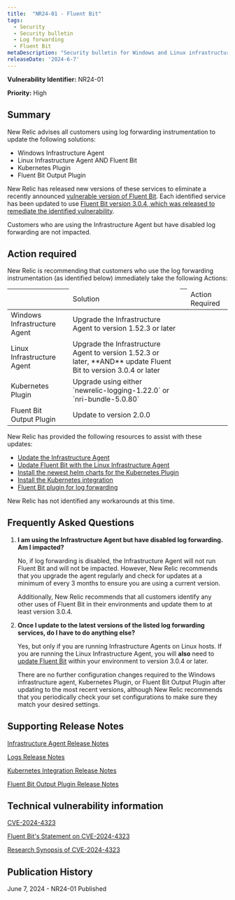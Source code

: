 ```yaml
---
title:  "NR24-01 - Fluent Bit"
tags:
  - Security
  - Security bulletin
  - Log forwarding
  - Fluent Bit
metaDescription: "Security bulletin for Windows and Linux infrastructure agent and Fluent Bit, the Kubernetes plugin, and the Fluent Bit output plugin." 
releaseDate: '2024-6-7' 
---
```


<DoNotTranslate>**Vulnerability Identifier:**</DoNotTranslate> NR24-01

<DoNotTranslate>**Priority:**</DoNotTranslate> High

## Summary

New Relic advises all customers using log forwarding instrumentation to update the following solutions:

* Windows Infrastructure Agent
* Linux Infrastructure Agent AND Fluent Bit
* Kubernetes Plugin
* Fluent Bit Output Plugin

New Relic has released new versions of these services to eliminate a recently announced [vulnerable version of Fluent Bit](https://nvd.nist.gov/vuln/detail/CVE-2024-4323). Each identified service has been updated to use [Fluent Bit version 3.0.4, which was released to remediate the identified vulnerability](https://fluentbit.io/blog/2024/05/21/statement-on-cve-2024-4323-and-its-fix/). 

Customers who are using the Infrastructure Agent but have disabled log forwarding are not impacted.

## Action required

New Relic is recommending that customers who use the log forwarding instrumentation (as identified below) immediately take the following Actions:

<table>
    <thead>
        <th>
            <td>
                Solution
            </td>
        </th>
        <th>
            <td>
                Action Required
            </td>
        </th>
    </thead>
    <tbody>
        <tr>
            <td>
                Windows Infrastructure Agent
            </td>
            <td>
                Upgrade the Infrastructure Agent to version 1.52.3 or later
            </td>
        </tr>
        <tr>
            <td>
                Linux Infrastructure Agent 
            </td>
            <td>
                Upgrade the Infrastructure Agent to version 1.52.3 or later, **AND** update Fluent Bit to version 3.0.4 or later 
            </td>
        </tr>
        <tr>
            <td>
                Kubernetes Plugin
            </td>
            <td>
                Upgrade using either `newrelic-logging-1.22.0` or `nri-bundle-5.0.80`
            </td>
        </tr>
        <tr>
            <td>
                Fluent Bit Output Plugin
            </td>
            <td>
                Update to version 2.0.0
            </td>
        </tr>
    </tbody>
</table>

New Relic has provided the following resources to assist with these updates: 

* [Update the Infrastructure Agent](/docs/infrastructure/install-infrastructure-agent/update-or-uninstall/update-infrastructure-agent/)
* [Update Fluent Bit with the Linux Infrastructure Agent](/docs/logs/forward-logs/forward-your-logs-using-infrastructure-agent/#install-fb-version)
* [Install the newest helm charts for the Kubernetes Plugin](https://github.com/newrelic/helm-charts/tree/master?tab=readme-ov-file#Installthecharts)
* [Install the Kubernetes integration](/docs/kubernetes-pixie/kubernetes-integration/installation/kubernetes-integration-install-configure/)
* [Fluent Bit plugin for log forwarding](/docs/logs/forward-logs/fluent-bit-plugin-log-forwarding/)


New Relic has not identified any workarounds at this time. 

## Frequently Asked Questions

1. **I am using the Infrastructure Agent but have disabled log forwarding. Am I impacted?**

    No, if log forwarding is disabled, the Infrastructure Agent will not run Fluent Bit and will not be impacted. However, New Relic recommends that you upgrade the agent regularly and check for updates at a minimum of every 3 months to ensure you are using a current version.

    Additionally, New Relic recommends that all customers identify any other uses of Fluent Bit in their environments and update them to at least version 3.0.4.

2. **Once I update to the latest versions of the listed log forwarding services, do I have to do anything else?**

    Yes, but only if you are running Infrastructure Agents on Linux hosts. If you are running the Linux Infrastructure Agent, you will **also** need to [update Fluent Bit](/docs/logs/forward-logs/forward-your-logs-using-infrastructure-agent/#install-fb-version) within your environment to version 3.0.4 or later. 

    There are no further configuration changes required to the Windows infrastructure agent, Kubernetes Plugin, or Fluent Bit Output Plugin after updating to the most recent versions, although New Relic recommends that you periodically check your set configurations to make sure they match your desired settings. 

## Supporting Release Notes

[Infrastructure Agent Release Notes](/docs/release-notes/infrastructure-release-notes/infrastructure-agent-release-notes/)

[Logs Release Notes](/docs/release-notes/logs-release-notes/)

[Kubernetes Integration Release Notes](/docs/release-notes/infrastructure-release-notes/kubernetes-integration-release-notes/3/)

[Fluent Bit Output Plugin Release Notes](https://github.com/newrelic/newrelic-fluent-bit-output/releases)

## Technical vulnerability information

[CVE-2024-4323](https://cve.mitre.org/cgi-bin/cvename.cgi?name=CVE-2024-4323)

[Fluent Bit's Statement on CVE-2024-4323](https://fluentbit.io/blog/2024/05/21/statement-on-cve-2024-4323-and-its-fix/)

[Research Synopsis of CVE-2024-4323](https://www.tenable.com/security/research/tra-2024-17)

## Publication History

June 7, 2024 - NR24-01 Published


